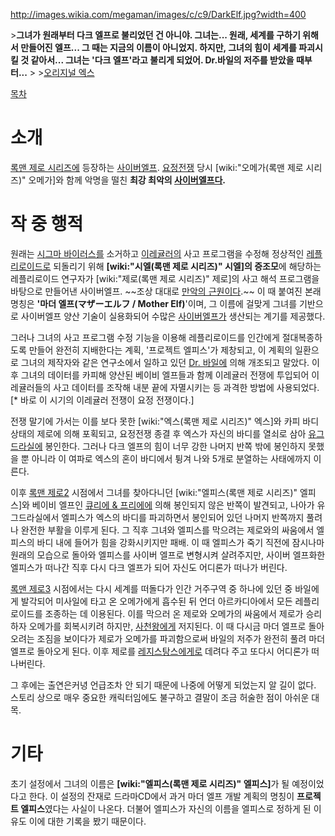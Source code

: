 http://images.wikia.com/megaman/images/c/c9/DarkElf.jpg?width=400

{{{+1 ダークエルフ / Dark Elf}}}

>'''그녀가 원래부터 다크 엘프로 불리었던 건 아니야. 그녀는... 원래, 세계를 구하기 위해서 만들어진 엘프... 그 때는 지금의 이름이 아니었지. 하지만, 그녀의 힘이 세계를 파괴시킬 것 같아서... 그녀는 '다크 엘프'라고 불리게 되었어. Dr.바일의 저주를 받았을 때부터...'''
>
>[[엑스(록맨 제로 시리즈)|오리지널 엑스]]

[[목차]]

= 소개 =
[[록맨 제로 시리즈]]에 등장하는 [[사이버엘프]]. [[요정전쟁]] 당시 [wiki:"오메가(록맨 제로 시리즈)" 오메가]와 함께 악명을 떨친 '''최강 최악의 [[사이버엘프]]다.'''

= 작 중 행적 =
원래는 [[시그마 바이러스]]를 소거하고 [[이레귤러]]의 사고 프로그램을 수정해 정상적인 [[레플리로이드]]로 되돌리기 위해 '''[wiki:"시엘(록맨 제로 시리즈)" 시엘]의 증조모'''에 해당하는 레플리로이드 연구자가 [wiki:"제로(록맨 제로 시리즈)" 제로]의 사고 해석 프로그램을 바탕으로 만들어낸 사이버엘프. ~~조상 대대로 [[만악의 근원]]이다.~~ 이 때 붙여진 본래 명칭은 ''''마더 엘프(マザーエルフ / Mother Elf)''''이며, 그 이름에 걸맞게 그녀를 기반으로 사이버엘프 양산 기술이 실용화되어 수많은 [[사이버엘프]]가 생산되는 계기를 제공했다.

그러나 그녀의 사고 프로그램 수정 기능을 이용해 레플리로이드를 인간에게 절대복종하도록 만들어 완전히 지배한다는 계획, '프로젝트 엘피스'가 제창되고, 이 계획의 일환으로 그녀의 제작자와 같은 연구소에서 일하고 있던 [[Dr. 바일]]에 의해 개조되고 말았다. 이후 그녀의 데이터를 카피해 양산된 베이비 엘프들과 함께 이레귤러 전쟁에 투입되어 이레귤러들의 사고 데이터를 조작해 내분 끝에 자멸시키는 등 과격한 방법에 사용되었다.[* 바로 이 시기의 이레귤러 전쟁이 요정 전쟁이다.]

전쟁 말기에 가서는 이를 보다 못한 [wiki:"엑스(록맨 제로 시리즈)" 엑스]와 카피 바디 상태의 제로에 의해 포획되고, 요정전쟁 종결 후 엑스가 자신의 바디를 열쇠로 삼아 [[유그드라실]]에 봉인한다. 그러나 다크 엘프의 힘이 너무 강한 나머지 반쪽 밖에 봉인하지 못했을 뿐 아니라 이 여파로 엑스의 혼이 바디에서 튕겨 나와 5개로 분열하는 사태에까지 이른다.

이후 [[록맨 제로2]] 시점에서 그녀를 찾아다니던 [wiki:"엘피스(록맨 제로 시리즈)" 엘피스]와 베이비 엘프인 [[큐리에 & 프리에]]에 의해 봉인되지 않은 반쪽이 발견되고, 나아가 유그드라실에서 엘피스가 엑스의 바디를 파괴하면서 봉인되어 있던 나머지 반쪽까지 풀려나 완전한 부활을 이루게 된다. 그 직후 그녀와 엘피스를 막으려는 제로와의 싸움에서 엘피스의 바디 내에 들어가 힘을 강화시키지만 패배. 이 때 엘피스가 죽기 직전에 잠시나마 원래의 모습으로 돌아와 엘피스를 사이버 엘프로 변형시켜 살려주지만, 사이버 엘프화한 엘피스가 떠나간 직후 다시 다크 엘프가 되어 자신도 어디론가 떠나가 버린다.

[[록맨 제로3]] 시점에서는 다시 세계를 떠돌다가 인간 거주구역 중 하나에 있던 중 바일에게 발각되어 미사일에 타고 온 오메가에게 흡수된 뒤 언더 아르카디아에서 모든 레플리로이드를 조종하는 데 이용된다. 이를 막으러 온 제로와 오메가의 싸움에서 제로가 승리하자 오메가를 회복시키려 하지만, [[사천왕]]에게 저지된다. 이 때 다시금 마더 엘프로 돌아오려는 조짐을 보이다가 제로가 오메가를 파괴함으로써 바일의 저주가 완전히 풀려 마더 엘프로 돌아오게 된다. 이후 제로를 [[레지스탕스]]에게로 데려다 주고 또다시 어디론가 떠나버린다.

그 후에는 출연은커녕 언급조차 안 되기 때문에 나중에 어떻게 되었는지 알 길이 없다. 스토리 상으로 매우 중요한 캐릭터임에도 불구하고 결말이 조금 허술한 점이 아쉬운 대목.

= 기타 =
초기 설정에서 그녀의 이름은 '''[wiki:"엘피스(록맨 제로 시리즈)" 엘피스]'''가 될 예정이었다고 한다. 이 설정의 잔재로 드라마CD에서 과거 마더 엘프 개발 계획의 명칭이 '''프로젝트 엘피스'''였다는 사실이 나온다. 더불어 엘피스가 자신의 이름을 엘피스로 정하게 된 이유도 이에 대한 기록을 봤기 때문이다. 
